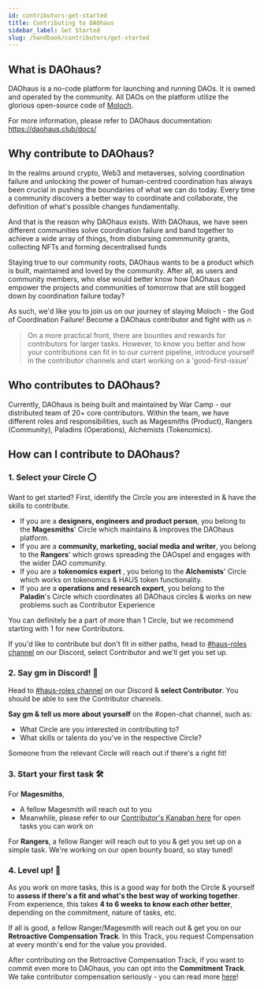 ```yaml
---
id: contributors-get-started
title: Contributing to DAOhaus
sidebar_label: Get Started 
slug: /handbook/contributors/get-started
--- 
```


##  What is DAOhaus?

DAOhaus is a no-code platform for launching and running DAOs. It is owned and operated by the community. All DAOs on the platform utilize the glorious open-source code of [Moloch](https://www.molochdao.com/).

For more information, please refer to DAOhaus documentation: https://daohaus.club/docs/

## Why contribute to DAOhaus? 

In the realms around crypto, Web3 and metaverses, solving coordination failure and unlocking the power of human-centred coordination has always been crucial in pushing the boundaries of what we can do today. Every time a community discovers a better way to coordinate and collaborate, the definition of what's possible changes fundamentally. 

And that is the reason why DAOhaus exists. With DAOhaus, we have seen different communities solve coordination failure and band together to achieve a wide array of things, from disbursing commmunity grants, collecting NFTs and forming decentralised funds

Staying true to our community roots, DAOhaus wants to be a product which is built, maintained and loved by the community. After all, as users and community members, who else would better know how DAOhaus can empower the projects and communities of tomorrow that are still bogged down by coordination failure today? 

As such, we'd like you to join us on our journey of slaying Moloch - the God of Coordination Failure! Become a DAOhaus contributor and fight with us 🔥

> On a more practical front, there are bounties and rewards for contributors for larger tasks. However, to know you better and how your contributions can fit in to our current pipeline, introduce yourself in the contributor channels and start working on a 'good-first-issue'

## Who contributes to DAOhaus? 

Currently, DAOhaus is being built and maintained by War Camp - our distributed team of 20+ core contributors. Within the team, we have different roles and responsibilities, such as Magesmiths (Product), Rangers (Community), Paladins (Operations), Alchemists (Tokenomics). 

## How can I contribute to DAOhaus? 

### 1. Select your Circle ⭕️

Want to get started? First, identify the Circle you are interested in & have the skills to contribute. 
- If you are a **designers, engineers and product person**, you belong to the **Magesmiths**' Circle which maintains & improves the DAOhaus platform.
- If you are a **community, marketing, social media and writer**, you belong to the **Rangers**' which grows spreading the DAOspel and engages with the wider DAO community. 
- If you are a  **tokenomics expert** , you belong to the **Alchemists**' Circle which works on tokenomics & HAUS token functionality. 
- If you are a  **operations and research expert**, you belong to the **Paladin**'s Circle which coordinates all DAOhaus circles & works on new problems such as Contributor Experience

You can definitely be a part of more than 1 Circle, but we recommend starting with 1 for new Contributors. 

If you'd like to contribute but don't fit in either paths, head to [#haus-roles channel](https://discord.gg/qYertDpy) on our Discord, select Contributor and we'll get you set up. 

### 2. Say gm in Discord! 👋

Head to [#haus-roles channel](https://discord.gg/qYertDpy) on our Discord & **select Contributor**. You should be able to see the Contributor channels. 

**Say gm & tell us more about yourself** on the #open-chat channel, such as: 
- What Circle are you interested in contributing to? 
- What skills or talents do you've in the respective Circle? 

Someone from the relevant Circle will reach out if there's a right fit! 

### 3. Start your first task 🛠

For **Magesmiths**, 
- A fellow Magesmith will reach out to you 
- Meanwhile, please refer to our [Contributor's Kanaban here](https://sharing.clickup.com/b/h/83fyz-1405/5c588f59600254b) for open tasks you can work on

For **Rangers**, a fellow Ranger will reach out to you & get you set up on a simple task. We're working on our open bounty board, so stay tuned! 

### 4. Level up! 🚀

As you work on more tasks, this is a good way for both the Circle & yourself to **assess if there's a fit and what's the best way of working together**. From experience, this takes **4 to 6 weeks to know each other better**, depending on the commitment, nature of tasks, etc.  

If all is good, a fellow Ranger/Magesmith will reach out & get you on our **Retroactive Compensation Track**. In this Track, you request Compensation at every month's end for the value you provided. 

After contributing on the Retroactive Compensation Track, if you want to commit even more to DAOhaus, you can opt into the **Commitment Track**. We take contributor compensation seriously - you can read more [here](get-paid)! 



